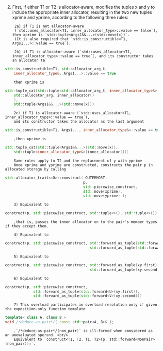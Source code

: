 
2) First, if either T1 or T2 is allocator-aware, modifies the tuples x and y to include the appropriate inner allocator,
    resulting in the two new tuples xprime and yprime, according to the following three rules:
    
        2a) if T1 is not allocator-aware
        (`std::uses_allocator<T1, inner_allocator_type>::value == false`), then xprime is `std::tuple<Args1&&...>(std::move(x))`. 
        (It is also required that `std::is_constructible<T1, Args1...>::value == true`).
    
        2b) if T1 is allocator-aware (`std::uses_allocator<T1, inner_allocator_type>::value == true`), and its constructor takes an allocator ta
```cpp
std::is_constructible<T1, std::allocator_arg_t,
    inner_allocator_type&, Args1...>::value == true
```
        then xprime is
```cpp
std::tuple_cat(std::tuple<std::allocator_arg_t, inner_allocator_type&>(
    std::allocator_arg, inner_allocator()
    ),
    std::tuple<Args1&&...>(std::move(x)))
```
        2c) if T1 is allocator-aware (`std::uses_allocator<T1, inner_allocator_type>::value == true`), 
        and its constructor takes the allocator as the last argument
```cpp
std::is_constructible<T1, Args1..., inner_allocator_type&>::value == true
```
        ,then xprime is
```cpp
std::tuple_cat(std::tuple<Args1&&...>(std::move(x)),
    std::tuple<inner_allocator_type&>(inner_allocator()))
```
        Same rules apply to T2 and the replacement of y with yprime
        Once xprime and yprime are constructed, constructs the pair p in allocated storage by calling
```cpp
std::allocator_traits<O>::construct( OUTERMOST,
                                    p,
                                    std::piecewise_construct,
                                    std::move(xprime),
                                    std::move(yprime) );
```
        3) Equivalent to
```cpp
construct(p, std::piecewise_construct, std::tuple<>(), std::tuple<>())
```
        ,that is, passes the inner allocator on to the pair's member types if they accept them.

        4) Equivalent to
```cpp
construct(p, std::piecewise_construct, std::forward_as_tuple(std::forward<U>(x)),
                                       std::forward_as_tuple(std::forward<V>(y)))
```     
        5) Equivalent to
```cpp
construct(p, std::piecewise_construct, std::forward_as_tuple(xy.first),
                                       std::forward_as_tuple(xy.second))
``` 
        6) Equivalent to
```cpp
construct(p, std::piecewise_construct,
             std::forward_as_tuple(std::forward<U>(xy.first)),
             std::forward_as_tuple(std::forward<V>(xy.second)))
```
        7) This overload participates in overload resolution only if given the exposition-only function template
```cpp
template< class A, class B >
void /*deduce-as-pair*/( const std::pair<A, B>& );
```
        ,`/*deduce-as-pair*/(non_pair)` is ill-formed when considered as an unevaluated operand. <br/>
        Equivalent to `construct<T1, T2, T1, T2>(p, std::forward<NonPair>(non_pair));`.